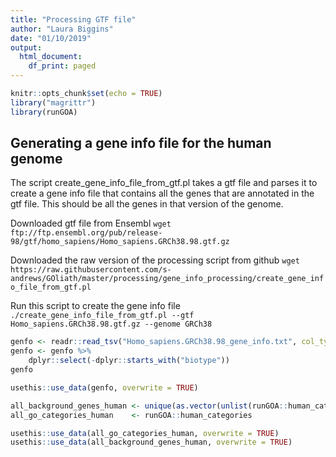 ```yaml
---
title: "Processing GTF file"
author: "Laura Biggins"
date: "01/10/2019"
output:
  html_document:
    df_print: paged
---
```


```r
knitr::opts_chunk$set(echo = TRUE)
library("magrittr")
library(runGOA)
```

## Generating a gene info file for the human genome

The script create_gene_info_file_from_gtf.pl takes a gtf file and parses it to create a gene info file that contains all the genes that are annotated in the gtf file. This should be all the genes in that version of the genome.

Downloaded gtf file from Ensembl
`wget ftp://ftp.ensembl.org/pub/release-98/gtf/homo_sapiens/Homo_sapiens.GRCh38.98.gtf.gz`

Downloaded the raw version of the processing script from github 
`wget https://raw.githubusercontent.com/s-andrews/GOliath/master/processing/gene_info_processing/create_gene_info_file_from_gtf.pl`

Run this script to create the gene info file 
`./create_gene_info_file_from_gtf.pl --gtf Homo_sapiens.GRCh38.98.gtf.gz --genome GRCh38`   


```r
genfo <- readr::read_tsv("Homo_sapiens.GRCh38.98_gene_info.txt", col_types = "ccciicccidi")
genfo <- genfo %>%
    dplyr::select(-dplyr::starts_with("biotype"))
genfo
```


```r
usethis::use_data(genfo, overwrite = TRUE)
```


```r
all_background_genes_human <- unique(as.vector(unlist(runGOA::human_categories)))
all_go_categories_human    <- runGOA::human_categories

usethis::use_data(all_go_categories_human, overwrite = TRUE)
usethis::use_data(all_background_genes_human, overwrite = TRUE)
```
